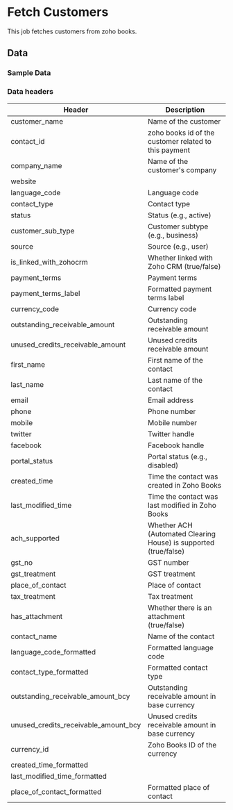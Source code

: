 # Fetch Customers

This job fetches customers from zoho books.

<AddJob
  template="gsheet_zoho_books_db_get_customers"
/>

## Data

### Sample Data

<Gsheet
  src="https://docs.google.com/spreadsheets/d/1-gX-uq5YrTW-6gQJYM-mNXitEOfJLTiQCvPtV8CR1Yc/edit#gid=184567633"
/>

### Data headers

| Header | Description |
|----|----|
| customer_name | Name of the customer |
| contact_id | zoho books id of the customer related to this payment |
| company_name | Name of the customer's company |
| website | |
| language_code | Language code |
| contact_type | Contact type |
| status | Status (e.g., active) |
| customer_sub_type | Customer subtype (e.g., business) |
| source | Source (e.g., user) |
| is_linked_with_zohocrm | Whether linked with Zoho CRM (true/false) |
| payment_terms | Payment terms |
| payment_terms_label | Formatted payment terms label |
| currency_code | Currency code |
| outstanding_receivable_amount | Outstanding receivable amount |
| unused_credits_receivable_amount | Unused credits receivable amount |
| first_name | First name of the contact |
| last_name | Last name of the contact |
| email | Email address |
| phone | Phone number |
| mobile | Mobile number |
| twitter | Twitter handle |
| facebook | Facebook handle |
| portal_status | Portal status (e.g., disabled) |
| created_time | Time the contact was created in Zoho Books |
| last_modified_time | Time the contact was last modified in Zoho Books |
| ach_supported | Whether ACH (Automated Clearing House) is supported (true/false) |
| gst_no | GST number |
| gst_treatment | GST treatment |
| place_of_contact | Place of contact |
| tax_treatment |	Tax treatment |
| has_attachment | Whether there is an attachment (true/false) |
| contact_name | 	Name of the contact |
| language_code_formatted | Formatted language code |
| contact_type_formatted | 	Formatted contact type |
| outstanding_receivable_amount_bcy | Outstanding receivable amount in base currency |
| unused_credits_receivable_amount_bcy | Unused credits receivable amount in base currency |
| currency_id | Zoho Books ID of the currency |
| created_time_formatted | |
| last_modified_time_formatted | |
| place_of_contact_formatted | Formatted place of contact |

<!---
### Filteration options

This job can restrict the data that is visible in spreadsheets. Use the following parameters to restrict the data.

| Parameter | Options |
|----|----|
| start_date | Select bills with billing date on or after `start_date`. Format - `YYYY-MM-DD` |
| end_date | Select bills with billing date on or before `end_date`. Format - `YYYY-MM-DD` |
| contact_id | Select bills related to a particular contact (either customer or vendor). Contact id is the id of the customer or vendor from zoho books.  |
-->

<!---
## Others

### Similar jobs

Similar sort of data can be achieved by using get accounting transaction job and filtering it by invoice type. 

### Reports that use this job

Here are some of the report templates that use this job: 
-->